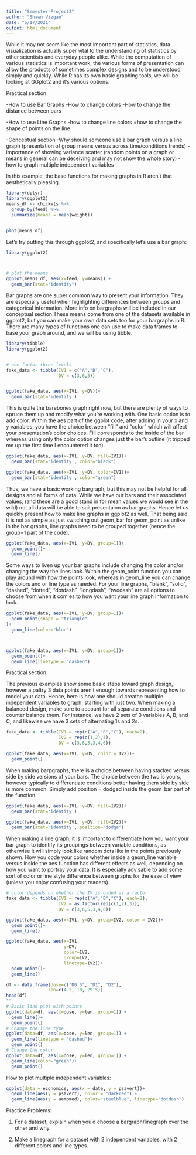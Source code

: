 ```yaml
---
title: "Semester-Project2"
author: "Shawn Vizgan"
date: "5/17/2021"
output: html_document
---
```


While it may not seem like the most important part of statistics, data visualization is actually super vital to the understanding of statistics by other scientists and everyday people alike. While the computation of various statistics is important work, the various forms of presentation can allow the products of sometimes complex designs and to be understood simply and quickly. While R has its own basic graphing tools, we will be looking at GGplot2 and it's various options.

Practical section


-How to use Bar Graphs
  -How to change colors
  -How to change the distance between bars
  
-How to use Line Graphs
  -how to change line colors
  =how to change the shape of points on the line
  
-Conceptual section
  -Why should someone use a bar graph versus a line graph (presentation of group means versus across time/conditions trends)
  -importance of showing variance scatter (random points on a graph or means in general can be deceiving and may not show the whole         story)
  -how to graph multiple independent variables
  
  
  In this example, the base functions for making graphs in R aren't that aesthetically pleasing.
  
```r

library(dplyr)
library(ggplot2)
means_df <- chickwts %>%
  group_by(feed) %>%
  summarize(means = mean(weight))


plot(means_df)

```

Let's try putting this through ggplot2, and specifically let's use a bar graph:

```r
library(ggplot2)



# plot the means
ggplot(means_df, aes(x=feed, y=means)) +
  geom_bar(stat="identity")

```
Bar graphs are one super common way to present your information. They are especially useful when highlighting differences between groups and categorical information. More info on bargraphs will be included in our conceptual section.These means come from one of the datasets available in ggplot2, but you can make your own data sets too for your bargraphs in R. There are many types of functions one can use to make data frames to base your graph around, and we will be using tibble. 


```r
library(tibble)
library(ggplot2)


# one factor three levels
fake_data <- tibble(IV1 = c("A","B","C"),
                    DV = c(3,6,5))


ggplot(fake_data, aes(x=IV1, y=DV))+
  geom_bar(stat='identity')

```
This is quite the barebones graph right now, but there are plenty of ways to spruce them up and modify what you're working with. One basic option is to add color. Within the aes part of the ggplot code, after adding in your x and y variables, you have the choice between "fill" and "color" which will affect your presentation's color choices. Fill corresponds to the inside of the bar whereas using only the color option changes just the bar's outline (it tripped me up the first time I encountered it too).

```r


ggplot(fake_data, aes(x=IV1, y=DV, fill=IV1))+
  geom_bar(stat='identity', color="black")

ggplot(fake_data, aes(x=IV1, y=DV, color=IV1))+
  geom_bar(stat='identity', color="green")


```
Thus, we have a basic working bargraph, but this may not be helpful for all designs and all forms of data. While we have our bars and their associated values, (and these are a good stand in for mean values we would see in the wild) not all data will be able to suit presentaion as bar graphs. Hence let us quickly present how to make line graphs in ggplot2 as well. That being said it is not as simple as just switching out geom_bar for geom_point as unlike in the bar graphs, line graphs need to be grouped together (hence the group=1 part of the code).

```r

ggplot(fake_data, aes(x=IV1, y=DV, group=1))+
  geom_point()+
  geom_line()

```

Some ways to liven up your bar graphs include changing the color and/or changing the way the lines look. Within the geom_point function you can play around with how the points look, whereas in geom_line you can change the colors and or line type as needed.
For your line graphs, “blank”, “solid”, “dashed”, “dotted”, “dotdash”, “longdash”, “twodash” are all options to choose from when it com es to how you want your line graph information to look. 

```r

ggplot(fake_data, aes(x=IV1, y=DV, group=1))+
  geom_point(shape = "triangle"
)+
  geom_line(color="blue")



ggplot(fake_data, aes(x=IV1, y=DV, group=1))+
  geom_point()+
  geom_line(linetype = "dashed")


```
Practical section:

The previous examples show some basic steps toward graph design, however a paltry 3 data points aren't enough towards representing how to model your data. Hence, here is how one should creathe multiple independent variables to graph, starting with just two. When making a balanced design, make sure to account for all separate conditions and counter balance them. For instance, we have 2 sets of 3 variables A, B, and C, and likewise we have 3 sets of alternating 1s and 2s.


``` r

fake_data <- tibble(IV1 = rep(c("A","B","C"), each=2),
                    IV2 = rep(c(1,2),3),
                    DV = c(3,6,5,3,4,6))

ggplot(fake_data, aes(x=IV1, y=DV, color = IV2))+
  geom_point()

```
When making barpgraphs, there is a choice between having stacked versus side by side versions of your bars. The choice between the two is yours, however typically to differentiate conditions better having them side by side is more common. Simply add position = dodged inside the geom_bar part of the function.

```r
ggplot(fake_data, aes(x=IV1, y=DV, fill=IV2))+
  geom_bar(stat='identity')

ggplot(fake_data, aes(x=IV1, y=DV, fill=IV2))+
  geom_bar(stat='identity', position="dodge")

```
When making a line graph, it is important to differentiate how you want your bar graph to identify its groupings between variable conditions, as otherwise it will simply look like random dots like in the points previously shown. How you code your colors whether inside a geom_line variable versus inside the aes function has different effects as well, depending on how you want to portray your data. It is especially advisable to add some sort of color or line style difference between graphs for the ease of view (unless you enjoy confusing your readers).

```r


# color depends on whether the IV is coded as a factor
fake_data <- tibble(IV1 = rep(c("A","B","C"), each=2),
                    IV2 = as.factor(rep(c(1,2),3)),
                    DV = c(3,6,5,3,4,6))

ggplot(fake_data, aes(x=IV1, y=DV, group=IV2, color = IV2))+
  geom_point()+
  geom_line()


```




```r

ggplot(fake_data, aes(x=IV1, 
                      y=DV, 
                      color=IV2,
                      group=IV2,
                      linetype=IV2))+
  geom_point()+
  geom_line()

```





```r
df <- data.frame(dose=c("D0.5", "D1", "D2"),
                len=c(4.2, 10, 29.5))
head(df)
""
# Basic line plot with points
ggplot(data=df, aes(x=dose, y=len, group=1)) +
  geom_line()+
  geom_point()
# Change the line type
ggplot(data=df, aes(x=dose, y=len, group=1)) +
  geom_line(linetype = "dashed")+
  geom_point()
# Change the color
ggplot(data=df, aes(x=dose, y=len, group=1)) +
  geom_line(color="green")+
  geom_point()


```


How to plot multiple independent variables:

```r

ggplot(data = economics, aes(x = date, y = psavert))+
  geom_line(aes(y = psavert), color = "darkred") + 
  geom_line(aes(y = uempmed), color="steelblue", linetype="dotdash")
```


Practice Problems:

1) For a dataset, explain when you'd choose a bargraph/linegraph over the other and why.

2) Make a linegraph for a dataset with 2 independent variables, with 2 different colors and line types.
